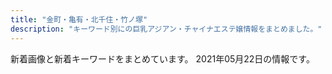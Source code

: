 ```yaml
---
title: "金町・亀有・北千住・竹ノ塚"
description: "キーワード別にの巨乳アジアン・チャイナエステ嬢情報をまとめました。"
---
```


新着画像と新着キーワードをまとめています。
2021年05月22日の情報です。

<DmmAffiliateIns />
<KeywordTable
  shops={
    [
    {
        "url": "https://moon-love.info/",
        "station": "\u5317\u5343\u4f4f\u99c5\u6771\u53e3",
        "name": "\u6cc9\u30fb\u3044\u305a\u307f",
        "img_links": [
            "https://moon-love.info/js/sliderLine/slide_prev.png",
            "https://moon-love.info/images/slider1/02.jpg",
            "https://moon-love.info/images/returnBtn.png",
            "https://moon-love.info/images/mobile.jpg",
            "https://moon-love.info/images/slider1/03.jpg",
            "https://moon-love.info/uploadfiles/Image/image.png",
            "https://moon-love.info/images/slider1/01.jpg",
            "https://moon-love.info/js/sliderLine/slide_next.png",
            "https://moon-love.info/uploadfiles/images/campaignIyasiHealCom.jpg",
            "https://moon-love.info/staffPhoto/s20200711151214.jpg",
            "https://moon-love.info/images/noImg.jpg",
            "https://moon-love.info/staffPhoto/b20200527170611.jpg",
            "https://moon-love.info/staffPhoto/b20200711151214.jpg",
            "https://moon-love.info/staffPhoto/s20200527170611.jpg",
            "https://moon-love.info/images/gallery1.png"
        ],
        "keywords": {
            "D": 1,
            "E": 2
        }
    },
    {
        "keywords": {},
        "station": "\u5317\u5343\u4f4f\u99c5\u897f\u53e3",
        "url": "http://bijin.este.work/",
        "img_links": [],
        "name": "\u6fc0\u5b89\u7f8e\u4eba"
    },
    {
        "station": "JR\u91d1\u753a\u99c5\u5317\u53e3",
        "name": "Sakura",
        "url": "http://esthe-aroma.biz/",
        "keywords": {
            "D": 18,
            "86": 14,
            "88": 4
        },
        "img_links": [
            "http://esthe-aroma.biz/img/m06.jpg",
            "http://esthe-aroma.biz/img/cg01.jpg",
            "http://esthe-aroma.biz/img/cg03.jpg",
            "http://esthe-aroma.biz/img/cg101.jpg",
            "http://esthe-aroma.biz/img/m05a.jpg",
            "http://esthe-aroma.biz/img/cg05.jpg",
            "http://esthe-aroma.biz/img/m03.jpg",
            "http://esthe-aroma.biz/img/tr01.jpg",
            "http://esthe-aroma.biz/img/m04.jpg",
            "http://esthe-aroma.biz/img/cg07.jpg",
            "http://esthe-aroma.biz/img/m01.jpg",
            "http://esthe-aroma.biz/img/cg081.jpg",
            "http://esthe-aroma.biz/img/cg011.jpg",
            "http://esthe-aroma.biz/img/stal.jpg",
            "http://esthe-aroma.biz/img/fla01.jpg",
            "http://esthe-aroma.biz/img/m01a.jpg",
            "http://esthe-aroma.biz/img/fla03.jpg",
            "http://esthe-aroma.biz/img/cg021.jpg",
            "http://esthe-aroma.biz/img/tr02.jpg",
            "http://esthe-aroma.biz/img/ff.jpg",
            "http://esthe-aroma.biz/img/m03a.jpg",
            "http://esthe-aroma.biz/img/m05.jpg",
            "http://esthe-aroma.biz/img/cg10.jpg",
            "http://esthe-aroma.biz/img/cg02.jpg",
            "http://esthe-aroma.biz/img/m02.jpg",
            "http://esthe-aroma.biz/img/cg09.jpg",
            "http://esthe-aroma.biz/img/m02a.jpg",
            "http://esthe-aroma.biz/img/no.png",
            "http://esthe-aroma.biz/img/acct.jpg",
            "http://esthe-aroma.biz/img/cg06.jpg",
            "http://esthe-aroma.biz/img/top.jpg",
            "http://esthe-aroma.biz/img/syst.jpg",
            "http://esthe-aroma.biz/img/fla02.jpg",
            "http://esthe-aroma.biz/img/cg08.jpg"
        ]
    },
    {
        "url": "http://bananokoi.ies.bz/",
        "station": "\u7dbe\u702c\u99c5\u6771\u53e3",
        "img_links": [],
        "name": "\u82b1\u306e\u604b",
        "keywords": {}
    },
    {
        "station": "\u7dbe\u702c\u99c5\u6771\u53e3",
        "img_links": [
            "http://ayase-ai.jpest.net/uploads//sites/33/2020/12/ss.png",
            "http://ayase-ai.jpest.net/uploads//sites/33/2021/04/g1.jpg",
            "http://ayase-ai.jpest.net/uploads//sites/33/2021/01/g1.jpg",
            "http://ayase-ai.jpest.net/uploads//sites/33/2020/12/r4-1.png",
            "http://ayase-ai.jpest.net/uploads//sites/33/2020/11/g3-225x300.jpg",
            "http://ayase-ai.jpest.net/uploads//sites/33/2020/11/g6.jpg",
            "http://ayase-ai.jpest.net/uploads//sites/33/2020/11/g1-225x300.jpg",
            "http://ayase-ai.jpest.net/uploads//sites/33/2020/12/r3-1.png",
            "http://ayase-ai.jpest.net/uploads//sites/33/2020/12/r1.png",
            "http://ayase-ai.jpest.net/uploads//sites/33/2020/11/m-top02-1.jpg",
            "http://ayase-ai.jpest.net/uploads//sites/33/2020/12/main_top-1.png",
            "http://ayase-ai.jpest.net/uploads//sites/33/2020/11/g5.jpg",
            "http://ayase-ai.jpest.net/uploads//sites/33/2020/11/g6-225x300.jpg",
            "http://ayase-ai.jpest.net/uploads//sites/33/2020/11/g4-225x300.jpg",
            "http://ayase-ai.jpest.net/uploads//sites/33/2020/12/main_bottom.png",
            "http://ayase-ai.jpest.net/uploads//sites/33/2020/11/g5-225x300.jpg",
            "http://ayase-ai.jpest.net/uploads//sites/33/2020/11/g2-225x300.jpg",
            "http://ayase-ai.jpest.net/uploads//sites/33/2020/11/g4.jpg",
            "http://ayase-ai.jpest.net/uploads//sites/33/2020/12/shishu-2.png",
            "http://ayase-ai.jpest.net/uploads//sites/33/2021/01/g1-225x300.jpg",
            "http://ayase-ai.jpest.net/uploads//sites/33/2020/12/main_top.png",
            "http://ayase-ai.jpest.net/uploads//sites/33/2021/04/g1-225x300.jpg",
            "http://ayase-ai.jpest.net/uploads//sites/33/2020/11/g1.jpg",
            "http://ayase-ai.jpest.net/uploads//sites/33/2020/12/mobile-1.jpg",
            "http://ayase-ai.jpest.net/uploads//sites/33/2020/11/g3.jpg",
            "http://ayase-ai.jpest.net/uploads//sites/33/2020/12/main_bottom-1.png",
            "http://ayase-ai.jpest.net/uploads//sites/33/2020/12/ma01-1.jpg",
            "http://ayase-ai.jpest.net/uploads//sites/33/2020/12/re.jpg",
            "http://ayase-ai.jpest.net/uploads//sites/33/2020/12/r2-1.png",
            "http://ayase-ai.jpest.net/uploads//sites/33/2020/11/g2.jpg"
        ],
        "url": "http://ayase-ai.jpest.net/",
        "name": "\u611b",
        "keywords": {}
    },
    {
        "name": "\u5065\u5eb7\u306e\u5bb6",
        "keywords": {},
        "url": "http://kenkounoie-umejima.este88.com/",
        "img_links": [
            "http://kenkounoie-umejima.este88.com/images/acc2.jpg",
            "http://kenkounoie-umejima.este88.com/gals/kiki1.jpg",
            "http://kenkounoie-umejima.este88.com/gals/risa1.jpg",
            "http://kenkounoie-umejima.este88.com/gals/mimi1.jpg",
            "http://kenkounoie-umejima.este88.com/images/img4.jpg",
            "http://kenkounoie-umejima.este88.com/images/acc4.jpg",
            "http://kenkounoie-umejima.este88.com/images/img2.jpg",
            "http://kenkounoie-umejima.este88.com/i/sp02.jpg",
            "http://kenkounoie-umejima.este88.com/images/acc1.jpg",
            "http://kenkounoie-umejima.este88.com/gals/rika1.jpg",
            "http://kenkounoie-umejima.este88.com/images/acc5.jpg",
            "http://kenkounoie-umejima.este88.com/images/acc3.jpg",
            "http://kenkounoie-umejima.este88.com/images/info.png",
            "http://kenkounoie-umejima.este88.com/gals/ai1.jpg",
            "http://kenkounoie-umejima.este88.com/images/img3.jpg",
            "http://kenkounoie-umejima.este88.com/gals/akane1.jpg",
            "http://kenkounoie-umejima.este88.com/gals/emi1.jpg",
            "http://kenkounoie-umejima.este88.com/images/img1.jpg",
            "http://kenkounoie-umejima.este88.com/images/qr.jpg"
        ],
        "station": "\u6885\u5cf6\u99c5"
    },
    {
        "keywords": {
            "86": 32,
            "D": 20,
            "C": 2
        },
        "url": "http://massage-esthe.red/",
        "name": "BODY RESORT",
        "img_links": [
            "http://massage-esthe.red/images/an_5_01.jpg",
            "http://massage-esthe.red/images/staff_images/st7.jpg",
            "http://massage-esthe.red/images/an_3_02.jpg",
            "http://massage-esthe.red/images/slider/slide1.png",
            "http://massage-esthe.red/images/slider/slide5.png",
            "http://massage-esthe.red/images/slider/slide2s.png",
            "http://massage-esthe.red/images/staff_images/sta5.jpg",
            "http://massage-esthe.red/images/staff_images/st1.jpg",
            "http://massage-esthe.red/images/an_4_01.jpg",
            "http://massage-esthe.red/images/r3.jpg",
            "http://massage-esthe.red/images/r7.jpg",
            "http://massage-esthe.red/images/staff_images/sl.png",
            "http://massage-esthe.red/images/an_1_02.jpg",
            "http://massage-esthe.red/images/staff_images/st9.jpg",
            "http://massage-esthe.red/images/an_3_01.jpg",
            "http://massage-esthe.red/images/an_5_02.jpg",
            "http://massage-esthe.red/images/index-2.jpg",
            "http://massage-esthe.red/images/r6.jpg",
            "http://massage-esthe.red/images/staff_images/sta3.jpg",
            "http://massage-esthe.red/images/staff_images/sta4.jpg",
            "http://massage-esthe.red/images/slider/slide2.png",
            "http://massage-esthe.red/images/slider/slide4.png",
            "http://massage-esthe.red/images/index-1.jpg",
            "http://massage-esthe.red/images/an_6_02.jpg",
            "http://massage-esthe.red/images/fbb.jpg",
            "http://massage-esthe.red/images/staff_images/sta1.jpg",
            "http://massage-esthe.red/images/staff_images/sta7.jpg",
            "http://massage-esthe.red/images/e.jpg",
            "http://massage-esthe.red/images/an_1_01.jpg",
            "http://massage-esthe.red/images/staff_images/st5.jpg",
            "http://massage-esthe.red/images/staff_images/st2.jpg",
            "http://massage-esthe.red/images/line1.jpg",
            "http://massage-esthe.red/images/staff_images/st6.jpg",
            "http://massage-esthe.red/images/staff_images/sta2.jpg",
            "http://massage-esthe.red/images/slider/slide4s.png",
            "http://massage-esthe.red/images/an_2_01.jpg",
            "http://massage-esthe.red/images/no.png",
            "http://massage-esthe.red/images/staff_images/sta6.jpg",
            "http://massage-esthe.red/images/an_2_02.jpg",
            "http://massage-esthe.red/images/r4.jpg",
            "http://massage-esthe.red/images/slider/slide3.png",
            "http://massage-esthe.red/images/staff_images/st3.jpg",
            "http://massage-esthe.red/images/slider/slide1s.png",
            "http://massage-esthe.red/images/r5.jpg",
            "http://massage-esthe.red/images/staff_images/st4.jpg",
            "http://massage-esthe.red/images/slider/slide3s.png",
            "http://massage-esthe.red/images/slider/slide5s.png",
            "http://massage-esthe.red/images/line.jpg",
            "http://massage-esthe.red/images/staff_images/sta9.jpg",
            "http://massage-esthe.red/images/r2.jpg",
            "http://massage-esthe.red/images/qr.jpg",
            "http://massage-esthe.red/images/an_6_01.jpg",
            "http://massage-esthe.red/images/an_4_02.jpg"
        ],
        "station": "JR\u4e80\u6709\u99c5\u5317\u53e3"
    },
    {
        "keywords": {},
        "name": "\u5fc3",
        "img_links": [],
        "url": "http://sumirety.xyz/",
        "station": "\u6885\u5cf6\u99c5"
    },
    {
        "keywords": {
            "D": 3,
            "86": 2,
            "89": 1,
            "E": 2,
            "87": 2
        },
        "station": "JR\u4e80\u6709\u99c5\u5357\u53e3",
        "img_links": [
            "http://koi.rankuens.com/css/nav/nav06.jpg",
            "http://koi.rankuens.com/css/nav/nav04.jpg",
            "http://koi.rankuens.com/css/nav/nav01.jpg",
            "http://koi.rankuens.com/css/head03.jpg",
            "http://koi.rankuens.com/css/staff/staff10.jpg",
            "http://koi.rankuens.com/css/top005.jpg",
            "http://koi.rankuens.com/css/staff/staff00006.jpg",
            "http://koi.rankuens.com/css/top004.jpg",
            "http://koi.rankuens.com/css/nav/nav02.jpg",
            "http://koi.rankuens.com/css/left.jpg",
            "http://koi.rankuens.com/css/staff/staff00005.jpg",
            "http://koi.rankuens.com/css/nav/nav05.jpg",
            "http://koi.rankuens.com/css/top0000001.jpg",
            "http://koi.rankuens.com/css/staff/staff09.jpg",
            "http://koi.rankuens.com/css/staff/staff08.jpg",
            "http://koi.rankuens.com/css/nav/nav03.jpg",
            "http://koi.rankuens.com/css/right.jpg"
        ],
        "name": "\u604b\u4eba\u697d\u5712",
        "url": "http://koi.rankuens.com/"
    },
    {
        "keywords": {
            "D": 1,
            "87": 2,
            "C": 2,
            "89": 1
        },
        "name": "\u697d",
        "station": "JR\u91d1\u753a\u99c5\u5317\u53e3",
        "img_links": [
            "http://raku.est888.com/css/nav/nav-003.jpg",
            "http://raku.est888.com/css/nav/nav-006.jpg",
            "http://raku.est888.com/css/nav/nav-005.jpg",
            "http://raku.est888.com/css/tel.png",
            "http://raku.est888.com/css/nav/nav-002.jpg",
            "http://raku.est888.com/css/cam0001.jpg",
            "http://raku.est888.com/css/nav/nav-004.jpg",
            "http://raku.est888.com/css/staff/staff002-a.png",
            "http://raku.est888.com/css/top02-left.png",
            "http://raku.est888.com/css/staff/staff01-a.png",
            "http://raku.est888.com/css/staff/staff0001-a.png",
            "http://raku.est888.com/css/osusume01.jpg",
            "http://raku.est888.com/css/nav/nav-001.jpg"
        ],
        "url": "http://raku.est888.com/"
    },
    {
        "url": "https://anna.iest.info/",
        "name": "\u5b89\u5a1c\u30fb\u30a2\u30f3\u30ca",
        "img_links": [
            "https://anna.iest.info/photos/sites/32/2020/09/2020092310230663.jpg",
            "https://anna.iest.info/images/05.jpg",
            "https://anna.iest.info/photos/sites/32/2020/09/2020092310180247.jpg",
            "https://anna.iest.info/photos/sites/32/2020/09/2020092310084345.jpg",
            "https://anna.iest.info/photos/sites/32/2020/09/2020092310104790.jpg",
            "https://anna.iest.info/images/room3.jpg",
            "https://anna.iest.info/photos/sites/32/2021/01/202101230226466.jpg",
            "https://anna.iest.info/images/room2.jpg",
            "https://anna.iest.info/images/side_link02.png",
            "https://anna.iest.info/images/room4.jpg",
            "https://anna.iest.info/photos/sites/32/2021/01/2021012302265121.jpg",
            "https://anna.iest.info/photos/sites/32/2021/03/2021030906341691.jpg",
            "https://anna.iest.info/photos/sites/32/2020/09/2020092404431618.jpg",
            "https://anna.iest.info/photos/sites/32/2021/01/2021012102544587.jpg",
            "https://anna.iest.info/photos/sites/32/2021/03/202103090634171.jpg",
            "https://anna.iest.info/photos/sites/32/2020/09/2020092310053060.jpg",
            "https://anna.iest.info/photos/sites/32/2020/09/2020092310095442.jpg",
            "https://anna.iest.info/photos/sites/32/2020/11/2020110204554291.jpg",
            "https://anna.iest.info/images/09.jpg",
            "https://anna.iest.info/images/sp_top.jpg",
            "https://anna.iest.info/photos/sites/32/2021/01/2021012102543828.jpg",
            "https://anna.iest.info/photos/sites/32/2021/04/2021040703585933.jpg",
            "https://anna.iest.info/images/top.png",
            "https://anna.iest.info/photos/sites/32/2020/12/2020122407252653.jpg",
            "https://anna.iest.info/photos/sites/32/2020/09/2020092310053021.jpg",
            "https://anna.iest.info/photos/sites/32/2020/10/2020102309073277.jpg",
            "https://anna.iest.info/images/room1.jpg",
            "https://anna.iest.info/images/side_link03.png"
        ],
        "keywords": {
            "80": 23,
            "E": 69,
            "C": 46,
            "86": 92,
            "85": 23,
            "D": 161,
            "88": 23,
            "87": 92,
            "83": 23
        },
        "station": "\u7af9\u30ce\u585a\u99c5\u6771\u53e3"
    },
    {
        "url": "http://rakuen.ies.fun/",
        "keywords": {
            "D": 20,
            "87": 5,
            "83": 5,
            "85": 10
        },
        "img_links": [
            "http://rakuen.ies.fun/images/room4.jpg",
            "http://rakuen.ies.fun/photos/sites/40/2021/05/2021050704572499.jpg",
            "http://rakuen.ies.fun/images/s_link.png",
            "http://rakuen.ies.fun/images/room1.jpg",
            "http://rakuen.ies.fun/images/info2.jpg",
            "http://rakuen.ies.fun/images/mobile.jpg",
            "http://rakuen.ies.fun/images/s3.jpg",
            "http://rakuen.ies.fun/images/s_staff.png",
            "http://rakuen.ies.fun/images/room3.jpg",
            "http://rakuen.ies.fun/photos/sites/40/2021/05/2021050704572594.jpg",
            "http://rakuen.ies.fun/images/tel.jpg",
            "http://rakuen.ies.fun/images/info.jpg",
            "http://rakuen.ies.fun/photos/sites/40/2021/05/2021050704572641.jpg",
            "http://rakuen.ies.fun/photos/sites/40/2021/05/2021050704572692.jpg",
            "http://rakuen.ies.fun/images/room2.jpg",
            "http://rakuen.ies.fun/images/s_news.jpg"
        ],
        "station": "\u897f\u65b0\u4e95\u99c5\u897f\u53e3",
        "name": "\u7e01"
    },
    {
        "img_links": [
            "http://www.yurikago-massage.work/img/st7.jpg",
            "http://www.yurikago-massage.work/img/mo.png",
            "http://www.yurikago-massage.work/img/st9.jpg",
            "http://www.yurikago-massage.work/img/st12.jpg",
            "http://www.yurikago-massage.work/img/st13.jpg",
            "http://www.yurikago-massage.work/img/sta10.jpg",
            "http://www.yurikago-massage.work/img/sta9.jpg",
            "http://www.yurikago-massage.work/img/nos.jpg",
            "http://www.yurikago-massage.work/img/st11.jpg",
            "http://www.yurikago-massage.work/img/st10.jpg",
            "http://www.yurikago-massage.work/img/st8.jpg",
            "http://www.yurikago-massage.work/img/st09.jpg",
            "http://www.yurikago-massage.work/img/sta12.jpg",
            "http://www.yurikago-massage.work/img/sta6.jpg",
            "http://www.yurikago-massage.work/img/st6.jpg",
            "http://www.yurikago-massage.work/img/sta11.jpg",
            "http://www.yurikago-massage.work/img/sta7.jpg",
            "http://www.yurikago-massage.work/img/sta8.jpg",
            "http://www.yurikago-massage.work/img/fla-1.jpg",
            "http://www.yurikago-massage.work/img/fla-2.jpg",
            "http://www.yurikago-massage.work/img/sta13.jpg",
            "http://www.yurikago-massage.work/img/botton.jpg"
        ],
        "url": "http://www.yurikago-massage.work/",
        "keywords": {
            "E": 4,
            "F": 4,
            "85": 8,
            "D": 14,
            "C": 15,
            "88": 4,
            "87": 4,
            "86": 6
        },
        "name": "\u3086\u308a\u304b\u3054",
        "station": "JR\u91d1\u753a\u99c5\u5317\u53e3"
    },
    {
        "keywords": {
            "87": 8,
            "90": 8,
            "86": 16,
            "C": 14,
            "85": 8,
            "89": 8,
            "D": 24,
            "88": 8
        },
        "station": "JR\u91d1\u753a\u99c5\u5317\u53e3",
        "url": "https://lush.jpn.vin/",
        "name": "\u30e9\u30c3\u30b7\u30e5",
        "img_links": [
            "https://lush.jpn.vin/images/room3.jpg",
            "https://lush.jpn.vin/images/tit_staff.jpg",
            "https://lush.jpn.vin/images/bg_comend.jpg",
            "https://lush.jpn.vin/photos/sites/6/2020/12/2020121402082025.jpg",
            "https://lush.jpn.vin/images/room1.jpg",
            "https://lush.jpn.vin/images/girl.png",
            "https://lush.jpn.vin/images/rb.png",
            "https://lush.jpn.vin/photos/sites/6/2021/02/2021021804400223.jpg",
            "https://lush.jpn.vin/photos/sites/6/2021/01/2021011906135643.jpg",
            "https://lush.jpn.vin/images/top.png",
            "https://lush.jpn.vin/images/lb.png",
            "https://lush.jpn.vin/images/end.jpg",
            "https://lush.jpn.vin/images/tit_pick.jpg",
            "https://lush.jpn.vin/images/border-bottom.png",
            "https://lush.jpn.vin/images/tit_news.png",
            "https://lush.jpn.vin/photos/sites/6/2020/12/2020121402072787.jpg",
            "https://lush.jpn.vin/photos/sites/6/2020/12/2020121402091934.jpg",
            "https://lush.jpn.vin/images/room2.jpg",
            "https://lush.jpn.vin/photos/sites/6/2020/12/202012140206371.jpg",
            "https://lush.jpn.vin/images/room4.jpg",
            "https://lush.jpn.vin/images/side_mobile.png",
            "https://lush.jpn.vin/photos/sites/6/2021/01/2021012905303514.jpg"
        ]
    },
    {
        "name": "You First*\u30e6\u30fc\u30d5\u30a1\u30fc\u30b9\u30c8",
        "img_links": [
            "http://youfirstesthe.com/upload/board/img_1555924960.jpg",
            "http://youfirstesthe.com/upload/girl/img03/img1_0007.jpg",
            "http://youfirstesthe.com/upload/board/img_1558501433.jpg",
            "http://youfirstesthe.com/upload/girl/img02/img1_0028.jpg",
            "http://youfirstesthe.com/upload/girl/img03/img4_0007.jpg",
            "http://youfirstesthe.com/upload/board/img_1616074473.jpg",
            "http://youfirstesthe.com/upload/girl/img02/img1_0014.jpg",
            "http://youfirstesthe.com/upload/girl/img03/img1_0008.jpg",
            "http://youfirstesthe.com/upload/girl/img03/img1_0029.jpg",
            "http://youfirstesthe.com/images/top/news.png",
            "http://youfirstesthe.com/images/top/ranking01.png",
            "http://youfirstesthe.com/upload/girl/img03/img4_0008.jpg",
            "http://youfirstesthe.com/upload/girl/img02/img1_0004.jpg",
            "http://youfirstesthe.com/upload/girl/img02/img1_0021.jpg",
            "http://youfirstesthe.com/upload/board/img_1616074420.jpg",
            "http://youfirstesthe.com/upload/girl/img02/img1_0029.jpg",
            "http://youfirstesthe.com/upload/girl/img03/img3_0007.jpg",
            "http://youfirstesthe.com/upload/girl/img03/img2_0014.jpg",
            "http://youfirstesthe.com/images/top/pickup_box.png",
            "http://youfirstesthe.com/upload/girl/img03/img2_0003.jpg",
            "http://youfirstesthe.com/upload/girl/img03/img3_0008.jpg",
            "http://youfirstesthe.com/upload/girl/img03/img1_0014.jpg",
            "http://youfirstesthe.com/images/common/main_txt_corona.jpg",
            "http://youfirstesthe.com/upload/girl/img03/img5_0008.jpg",
            "http://youfirstesthe.com/upload/girl/img02/img1_0020.jpg",
            "http://youfirstesthe.com/upload/girl/img03/img1_0019.jpg",
            "http://youfirstesthe.com/upload/girl/img03/img1_0020.jpg",
            "http://youfirstesthe.com/upload/girl/img02/img1_0007.jpg",
            "http://youfirstesthe.com/upload/girl/img03/img2_0007.jpg",
            "http://youfirstesthe.com/upload/girl/img02/img1_0027.jpg",
            "http://youfirstesthe.com/upload/girl/img03/img1_0004.jpg",
            "http://youfirstesthe.com/upload/girl/img03/img3_0020.jpg",
            "http://youfirstesthe.com/upload/girl/img03/img2_0019.jpg",
            "http://youfirstesthe.com/upload/girl/img02/img1_0008.jpg",
            "http://youfirstesthe.com/upload/girl/img03/img3_0003.jpg",
            "http://youfirstesthe.com/upload/girl/img03/img1_0027.jpg",
            "http://youfirstesthe.com/upload/board/img_1600470945.jpg",
            "http://youfirstesthe.com/upload/girl/img02/img1_0019.jpg",
            "http://youfirstesthe.com/upload/board/img_1601452249.jpg",
            "http://youfirstesthe.com/upload/girl/img02/img1_0015.jpg",
            "http://youfirstesthe.com/images/top/ranking03.png",
            "http://youfirstesthe.com/images/top/ranking02.png",
            "http://youfirstesthe.com/upload/girl/img03/img2_0020.jpg",
            "http://youfirstesthe.com/upload/girl/img03/img2_0028.jpg",
            "http://youfirstesthe.com/upload/girl/img03/img2_0029.jpg",
            "http://youfirstesthe.com/upload/girl/img03/img1_0015.jpg",
            "http://youfirstesthe.com/upload/girl/img02/img1_0026.jpg",
            "http://youfirstesthe.com/upload/girl/img02/img1_0003.jpg",
            "http://youfirstesthe.com/upload/girl/img03/img1_0021.jpg",
            "http://youfirstesthe.com/upload/girl/img03/img1_0028.jpg",
            "http://youfirstesthe.com/upload/girl/img03/img2_0016.jpg",
            "http://youfirstesthe.com/images/common/tel.png",
            "http://youfirstesthe.com/upload/girl/img03/img2_0008.jpg",
            "http://youfirstesthe.com/upload/girl/img03/img1_0016.jpg",
            "http://youfirstesthe.com/upload/girl/img03/img1_0003.jpg",
            "http://youfirstesthe.com/upload/girl/img03/img1_0026.jpg",
            "http://youfirstesthe.com/images/top/list_btn.png",
            "http://youfirstesthe.com/upload/girl/img02/img1_0016.jpg"
        ],
        "url": "http://youfirstesthe.com/",
        "station": "\u7dbe\u702c\u99c5\u6771\u53e3",
        "keywords": {
            "\u30bb\u30af\u30b7\u30fc": 5,
            "G": 4
        }
    },
    {
        "station": "JR\u4e80\u6709\u99c5\u5317\u53e3",
        "img_links": [
            "https://besteste.com/staffPhoto/s20201104201732.jpg",
            "https://besteste.com/staffPhoto/b20210206174451.jpg",
            "https://besteste.com/staffPhoto/s20201104202356.jpg",
            "https://besteste.com/js/sliderLine/slide_prev.png",
            "https://besteste.com/staffPhoto/s20210427121216.jpg",
            "https://besteste.com/staffPhoto/b20210427121106.jpg",
            "https://besteste.com/staffPhoto/s20210427121331.jpg",
            "https://besteste.com/staffPhoto/b20201104202356.jpg",
            "https://besteste.com/staffPhoto/s20201104202740.jpg",
            "https://besteste.com/staffPhoto/b20201104202509.jpg",
            "https://besteste.com/staffPhoto/b20201104202235.jpg",
            "https://besteste.com/staffPhoto/s20210427121000.jpg",
            "https://besteste.com/staffPhoto/b20201223163111.jpg",
            "https://besteste.com/staffPhoto/b20201104201732.jpg",
            "https://besteste.com/staffPhoto/s20210206174033.jpg",
            "https://besteste.com/staffPhoto/s20210427120848.jpg",
            "https://besteste.com/staffPhoto/b20210206174033.jpg",
            "https://besteste.com/images/slider1/01.jpg",
            "https://besteste.com/staffPhoto/b20201104202024.jpg",
            "https://besteste.com/staffPhoto/s20210427121106.jpg",
            "https://besteste.com/staffPhoto/s20201223163111.jpg",
            "https://besteste.com/staffPhoto/s20201104202235.jpg",
            "https://besteste.com/staffPhoto/b20201104202740.jpg",
            "https://besteste.com/staffPhoto/s20201104202024.jpg",
            "https://besteste.com/staffPhoto/s20201104202637.jpg",
            "https://besteste.com/staffPhoto/b20201104202122.jpg",
            "https://besteste.com/staffPhoto/b20210427121000.jpg",
            "https://besteste.com/staffPhoto/s20201104202122.jpg",
            "https://besteste.com/staffPhoto/b20201104202637.jpg",
            "https://besteste.com/staffPhoto/b20210206174329.jpg",
            "https://besteste.com/staffPhoto/s20201104202509.jpg",
            "https://besteste.com/staffPhoto/b20210206174200.jpg",
            "https://besteste.com/js/sliderLine/slide_next.png",
            "https://besteste.com/images/returnBtn.png",
            "https://besteste.com/images/mobile.jpg",
            "https://besteste.com/staffPhoto/b20210427121331.jpg",
            "https://besteste.com/images/slider1/03.jpg",
            "https://besteste.com/staffPhoto/b20210206174605.jpg",
            "https://besteste.com/staffPhoto/b20210427121216.jpg",
            "https://besteste.com/staffPhoto/b20210427120848.jpg"
        ],
        "url": "https://besteste.com/",
        "keywords": {
            "D": 2,
            "86": 1,
            "E": 2,
            "C": 1,
            "85": 2
        },
        "name": "\u685c"
    },
    {
        "img_links": [
            "https://bright.xyz.mn/images/s_pick.png",
            "https://bright.xyz.mn/photos/sites/10/2021/05/202105210145508.jpg",
            "https://bright.xyz.mn/images/mobile.jpg",
            "https://bright.xyz.mn/images/s_news.jpg",
            "https://bright.xyz.mn/images/s_therapist.jpg",
            "https://bright.xyz.mn/images/new.jpg",
            "https://bright.xyz.mn/photos/sites/10/2021/05/2021052101453282-308x411.jpg",
            "https://bright.xyz.mn/images/line.png",
            "https://bright.xyz.mn/images/end.png",
            "https://bright.xyz.mn/images/news_bj3.jpg",
            "https://bright.xyz.mn/photos/sites/10/2020/07/202007261153576.jpg",
            "https://bright.xyz.mn/photos/sites/10/2021/05/202105210145508-308x411.jpg",
            "https://bright.xyz.mn/images/1.jpg",
            "https://bright.xyz.mn/images/s_link.jpg",
            "https://bright.xyz.mn/photos/sites/10/2021/05/202105110749361.jpg",
            "https://bright.xyz.mn/photos/sites/10/2021/05/2021052003325366.jpg",
            "https://bright.xyz.mn/images/s_face.jpg",
            "https://bright.xyz.mn/photos/sites/10/2020/01/2020010607464468.jpg",
            "https://bright.xyz.mn/photos/sites/10/2020/08/2020081003373131.jpg",
            "https://bright.xyz.mn/photos/sites/10/2021/05/2021052101403735-308x411.jpg",
            "https://bright.xyz.mn/photos/sites/10/2021/05/2021052101451231.jpg",
            "https://bright.xyz.mn/images/staff_bj3.jpg",
            "https://bright.xyz.mn/photos/sites/10/2020/07/2020072612030016.jpg",
            "https://bright.xyz.mn/photos/sites/10/2021/05/2021052101403735.jpg",
            "https://bright.xyz.mn/images/top.png",
            "https://bright.xyz.mn/photos/sites/10/2021/05/2021050709052156-308x411.jpg",
            "https://bright.xyz.mn/images/2.jpg",
            "https://bright.xyz.mn/photos/sites/10/2020/07/2020072611535558.jpg",
            "https://bright.xyz.mn/photos/sites/10/2021/05/2021052101453282.jpg",
            "https://bright.xyz.mn/photos/sites/10/2020/08/2020081003373252.jpg"
        ],
        "url": "https://bright.xyz.mn/",
        "name": "Plaisir\u30fb\u30d7\u30ec\u30b8\u30fc\u30eb",
        "keywords": {
            "E": 58,
            "88": 54,
            "87": 18,
            "92": 18,
            "H": 18,
            "C": 2,
            "G": 18,
            "D": 56,
            "85": 36,
            "86": 18
        },
        "station": "JR\u4e80\u6709\u99c5\u5357\u53e3"
    },
    {
        "url": "http://kenkohouse.com/",
        "img_links": [],
        "keywords": {},
        "name": "\u30b5\u30e9\u30f3",
        "station": "JR\u4e80\u6709\u99c5\u5317\u53e3"
    },
    {
        "img_links": [
            "http://e-luxury.work/images/tt.jpg",
            "http://e-luxury.work/img/mina1.jpg",
            "http://e-luxury.work/images/tel.jpg",
            "http://e-luxury.work/img/yuki1.jpg",
            "http://e-luxury.work/images/6.jpg",
            "http://e-luxury.work/images/interior_t.jpg",
            "http://e-luxury.work/images/sys.jpg",
            "http://e-luxury.work/img/kayo1.jpg",
            "http://e-luxury.work/images/mobile.jpg",
            "http://e-luxury.work/images/int1.jpg",
            "http://e-luxury.work/images/5.jpg",
            "http://e-luxury.work/images/b1.jpg",
            "http://e-luxury.work/images/1.jpg",
            "http://e-luxury.work/images/2.jpg",
            "http://e-luxury.work/images/head.jpg",
            "http://e-luxury.work/images/4.jpg",
            "http://e-luxury.work/images/3.jpg",
            "http://e-luxury.work/images/ta.jpg",
            "http://e-luxury.work/images/staff_t.jpg",
            "http://e-luxury.work/images/int2.jpg",
            "http://e-luxury.work/img/eri1.jpg",
            "http://e-luxury.work/img/momoka1.jpg",
            "http://e-luxury.work/img/minami1.jpg",
            "http://e-luxury.work/images/news.jpg",
            "http://e-luxury.work/img/kayo2.jpg",
            "http://e-luxury.work/images/7.jpg",
            "http://e-luxury.work/img/mimi1.jpg"
        ],
        "url": "http://e-luxury.work/",
        "keywords": {},
        "name": "Angel",
        "station": "\u7dbe\u702c\u99c5\u897f\u53e3"
    },
    {
        "url": "http://www.hi-msg.com/tulip/",
        "name": "Tulip\uff5e\u30c1\u30e5\u30fc\u30ea\u30c3\u30d7",
        "station": "JR\u5357\u5343\u4f4f\u99c5\u5357\u53e3",
        "keywords": {},
        "img_links": []
    },
    {
        "name": "\u6fc0\u5b89\u5929\u4f7f",
        "url": "http://starrysky.esnavi.work/",
        "station": "\u7dbe\u702c\u99c5\u6771\u53e3",
        "img_links": [
            "http://starrysky.esnavi.work/2/uploadimg/1609136908.jpeg",
            "http://starrysky.esnavi.work/1-1PZ515095RN.jpg",
            "http://starrysky.esnavi.work/2/uploadimg/1617615141.jpeg",
            "http://starrysky.esnavi.work/vis_theptframe.png",
            "http://starrysky.esnavi.work/2/uploadimg/1609136727.jpeg",
            "https://century.pwchp.com/images/vis_theptframe.png",
            "http://starrysky.esnavi.work/2/uploadimg/1596225793.jpg",
            "http://starrysky.esnavi.work/iDl2toJilLq62VX.png",
            "http://starrysky.esnavi.work/2/uploadimg/1618889943.jpeg",
            "http://starrysky.esnavi.work/2/uploadimg/1565558725.jpg",
            "http://starrysky.esnavi.work/2/uploadimg/1574764277.jpg",
            "https://pwchp.com/images_editor/124/images/1559717095-146381_2.jpg"
        ],
        "keywords": {
            "\u80f8": 1,
            "83": 9,
            "85": 18,
            "D": 9,
            "88": 9,
            "E": 9,
            "C": 9,
            "90": 27
        }
    },
    {
        "name": "\u5922\u306e\u5bb6",
        "img_links": [
            "http://kokoroan.jps.cm/images/service_line.jpg",
            "http://kokoroan.jps.cm/images/room2.jpg",
            "http://kokoroan.jps.cm/images/ser5.jpg",
            "http://kokoroan.jps.cm/images/ser4.jpg",
            "http://kokoroan.jps.cm/photos/sites/31/2021/03/2021032316250291.jpg",
            "http://kokoroan.jps.cm/images/top.jpg",
            "http://kokoroan.jps.cm/images/room3.jpg",
            "http://kokoroan.jps.cm/images/ser2.jpg",
            "http://kokoroan.jps.cm/images/girl-z1.jpg",
            "http://kokoroan.jps.cm/photos/sites/31/2021/03/2021032515025450.jpg",
            "http://kokoroan.jps.cm/photos/sites/31/2021/03/2021032515024847.jpg",
            "http://kokoroan.jps.cm/images/ser1.jpg",
            "http://kokoroan.jps.cm/images/ser3.jpg",
            "http://kokoroan.jps.cm/photos/sites/31/2021/04/2021041913212572.jpg",
            "http://kokoroan.jps.cm/photos/sites/31/2021/03/2021032316410890.jpg",
            "http://kokoroan.jps.cm/images/end.jpg",
            "http://kokoroan.jps.cm/images/mobile.jpg",
            "http://kokoroan.jps.cm/images/mobile2.jpg",
            "http://kokoroan.jps.cm/images/girl-z2.jpg",
            "http://kokoroan.jps.cm/photos/sites/31/2021/04/2021041913212424.jpg",
            "http://kokoroan.jps.cm/images/room1.jpg",
            "http://kokoroan.jps.cm/images/staff_line.jpg",
            "http://kokoroan.jps.cm/images/room4.jpg",
            "http://kokoroan.jps.cm/images/bj3.jpg"
        ],
        "keywords": {
            "C": 11,
            "86": 2,
            "D": 3,
            "87": 1
        },
        "station": "\u7af9\u30ce\u585a\u99c5\u6771\u53e3",
        "url": "http://kokoroan.jps.cm/"
    },
    {
        "img_links": [
            "http://ningyo-hime.com/images/slider1/03.jpg",
            "http://ningyo-hime.com/staffPhoto/s20201101082513.jpg",
            "http://ningyo-hime.com/images/slider1/01.jpg",
            "http://ningyo-hime.com/images/mobile.jpg",
            "http://ningyo-hime.com/images/gallery1.png",
            "http://ningyo-hime.com/staffPhoto/s20200707192550.jpg",
            "http://ningyo-hime.com/staffPhoto/s20201230174356.jpg",
            "http://ningyo-hime.com/staffPhoto/s20200626161755.jpg",
            "http://ningyo-hime.com/js/sliderLine/slide_next.png",
            "http://ningyo-hime.com/staffPhoto/b20201212104914.jpg",
            "http://ningyo-hime.com/staffPhoto/b20200626161755.jpg",
            "http://ningyo-hime.com/staffPhoto/b20200707192550.jpg",
            "http://ningyo-hime.com/staffPhoto/b20200905132814.jpg",
            "http://ningyo-hime.com/staffPhoto/s20201212112712.jpg",
            "http://ningyo-hime.com/staffPhoto/b20200630134438.jpg",
            "http://ningyo-hime.com/js/sliderLine/slide_prev.png",
            "http://ningyo-hime.com/staffPhoto/s20200630134438.jpg",
            "http://ningyo-hime.com/staffPhoto/b20201101082513.jpg",
            "http://ningyo-hime.com/uploadfiles/Image/campaignNingyoHimeCom.jpg",
            "http://ningyo-hime.com/staffPhoto/s20191003141511.jpg",
            "http://ningyo-hime.com/staffPhoto/s20200905132814.jpg",
            "http://ningyo-hime.com/staffPhoto/b20191003141511.jpg",
            "http://ningyo-hime.com/images/returnBtn.png",
            "http://ningyo-hime.com/staffPhoto/b20201212112712.jpg",
            "http://ningyo-hime.com/staffPhoto/b20201230174356.jpg",
            "http://ningyo-hime.com/staffPhoto/s20201212104914.jpg"
        ],
        "name": "\u4eba\u9b5a\u59eb",
        "station": "\u7dbe\u702c\u99c5\u6771\u53e3",
        "keywords": {
            "D": 5,
            "84": 1,
            "C": 2
        },
        "url": "http://ningyo-hime.com/"
    },
    {
        "url": "https://renren.tyo.cm/",
        "name": "Aroma RenRen",
        "keywords": {
            "85": 2,
            "86": 1,
            "F": 1,
            "C": 1,
            "88": 3,
            "D": 3,
            "E": 2,
            "83": 1
        },
        "station": "JR\u4e80\u6709\u99c5\u5357\u53e3",
        "img_links": [
            "https://renren.tyo.cm/images/link_nav06.jpg",
            "https://renren.tyo.cm/images/acc3.jpg",
            "https://renren.tyo.cm/images/link_nav04.jpg",
            "https://renren.tyo.cm/images/top.png",
            "https://renren.tyo.cm/images/acc1.jpg",
            "https://renren.tyo.cm/photos/sites/41/2021/05/2021052004154611.jpg",
            "https://renren.tyo.cm/images/acc6.jpg",
            "https://renren.tyo.cm/images/sp_top.png",
            "https://renren.tyo.cm/images/link_nav03.jpg",
            "https://renren.tyo.cm/images/link_nav02.jpg",
            "https://renren.tyo.cm/photos/sites/41/2021/05/2021052004155822.jpg",
            "https://renren.tyo.cm/images/acc2.jpg",
            "https://renren.tyo.cm/images/acc4.jpg",
            "https://renren.tyo.cm/images/staff01.png",
            "https://renren.tyo.cm/images/tit_new.png",
            "https://renren.tyo.cm/photos/sites/41/2021/05/202105200415347.jpg",
            "https://renren.tyo.cm/images/side_tel.jpg",
            "https://renren.tyo.cm/photos/sites/41/2021/05/2021052004155498.jpg",
            "https://renren.tyo.cm/photos/sites/41/2021/05/2021052004154256.jpg",
            "https://renren.tyo.cm/images/link_nav05.jpg",
            "https://renren.tyo.cm/images/tit_pick.png",
            "https://renren.tyo.cm/images/side_mobile.jpg",
            "https://renren.tyo.cm/images/tit_link.png",
            "https://renren.tyo.cm/images/staff02.png",
            "https://renren.tyo.cm/images/end.png",
            "https://renren.tyo.cm/images/link_nav01.jpg",
            "https://renren.tyo.cm/photos/sites/41/2021/05/2021052004155091.jpg",
            "https://renren.tyo.cm/images/acc5.jpg",
            "https://renren.tyo.cm/photos/sites/41/2021/05/2021052004153875.jpg"
        ]
    },
    {
        "keywords": {},
        "station": "JR\u5317\u5343\u4f4f\u99c5\u6771\u53e3",
        "img_links": [
            "http://aroma-heal.com/staff/aoi/01.jpg",
            "http://aroma-heal.com/staff/yuki/01.jpg",
            "http://aroma-heal.com/img/sys1.png",
            "http://aroma-heal.com/img/sys4.png",
            "http://aroma-heal.com/img/cam.jpg",
            "http://aroma-heal.com/img/sys2.png",
            "http://aroma-heal.com/img/paypay.png",
            "http://aroma-heal.com/img/botton.jpg",
            "http://aroma-heal.com/img/t-s.jpg",
            "http://aroma-heal.com/img/adrs.jpg",
            "http://aroma-heal.com/img/t-a.jpg",
            "http://aroma-heal.com/img/t-r.jpg",
            "http://aroma-heal.com/img/sys3.png",
            "http://aroma-heal.com/img/pc.jpg",
            "http://aroma-heal.com/staff/mimi/01.jpg",
            "http://aroma-heal.com/img/t-t.jpg",
            "http://aroma-heal.com/img/add.jpg",
            "http://aroma-heal.com/img/tel.jpg",
            "http://aroma-heal.com/img/t-o.jpg",
            "http://aroma-heal.com/img/tit.jpg",
            "http://aroma-heal.com/img/sysetc.png",
            "http://aroma-heal.com/img/pic.jpg",
            "http://aroma-heal.com/img/info.jpg"
        ],
        "name": "\u7f8e\u5802",
        "url": "http://aroma-heal.com/"
    },
    {
        "keywords": {
            "E": 2,
            "C": 4,
            "89": 1,
            "85": 3,
            "90": 3,
            "84": 1,
            "G": 1,
            "91": 1
        },
        "img_links": [
            "http://spring02.est888.com/css/nav/nav-001.png",
            "http://spring02.est888.com/css/nav/nav-006.png",
            "http://spring02.est888.com/css/staff/staff12-b.png",
            "http://spring02.est888.com/css/nav/nav-004.png",
            "http://spring02.est888.com/css/staff/staff09.png",
            "http://spring02.est888.com/css/tel.png",
            "http://spring02.est888.com/css/staff/staff11-a.png",
            "http://spring02.est888.com/css/staff/staff12.png",
            "http://spring02.est888.com/css/top04.png",
            "http://spring02.est888.com/css/staff/staff005-a.png",
            "http://spring02.est888.com/css/staff/staff03.png",
            "http://spring02.est888.com/css/staff/staff03-a.png",
            "http://spring02.est888.com/css/staff/staff01-a.png",
            "http://spring02.est888.com/css/top02-left.png",
            "http://spring02.est888.com/css/staff/staff04.png",
            "http://spring02.est888.com/css/staff/staff01.png",
            "http://spring02.est888.com/css/staff/staff008-b.png",
            "http://spring02.est888.com/css/nav/nav-003.png",
            "http://spring02.est888.com/css/osusume01.png",
            "http://spring02.est888.com/css/staff/staff11-b.png",
            "http://spring02.est888.com/css/staff/staff010-a.png",
            "http://spring02.est888.com/css/staff/staff09-b.png",
            "http://spring02.est888.com/css/staff/staff11.png",
            "http://spring02.est888.com/css/staff/staff005.png",
            "http://spring02.est888.com/css/staff/staff12-a.png",
            "http://spring02.est888.com/css/staff/staff01-b.png",
            "http://spring02.est888.com/css/top01.png",
            "http://spring02.est888.com/css/staff/staff010-b.png",
            "http://spring02.est888.com/css/staff/staff010.png",
            "http://spring02.est888.com/css/staff/staff09-a.png",
            "http://spring02.est888.com/css/staff/staff005-b.png",
            "http://spring02.est888.com/css/staff/staff04-a.png",
            "http://spring02.est888.com/css/nav/nav-002.png",
            "http://spring02.est888.com/css/staff/staff04-b.png",
            "http://spring02.est888.com/css/top003.png",
            "http://spring02.est888.com/css/staff/staff003-b.png",
            "http://spring02.est888.com/css/staff/staff0008.png",
            "http://spring02.est888.com/css/nav/nav-005.png"
        ],
        "station": "\u7dbe\u702c\u99c5\u897f\u53e3",
        "name": "Spring-\u30b9\u30d7\u30ea\u30f3\u30b0-",
        "url": "http://spring02.est888.com/"
    },
    {
        "keywords": {
            "88": 3,
            "86": 3,
            "D": 6
        },
        "name": "\u96c5",
        "url": "http://www.relax-miyabi.com/",
        "station": "\u4e94\u53cd\u91ce\u99c5",
        "img_links": [
            "http://www.relax-miyabi.com/img/glo_06_off.jpg",
            "http://www.relax-miyabi.com/img/slider/2.jpg",
            "http://www.relax-miyabi.com/img/slider/3.jpg",
            "http://www.relax-miyabi.com/img/glo_04_off.jpg",
            "http://www.relax-miyabi.com/files/014.jpg",
            "http://www.relax-miyabi.com/img/glo_01_off.jpg",
            "http://www.relax-miyabi.com/img/glo_02_off.jpg",
            "http://www.relax-miyabi.com/img/slider/1.jpg",
            "http://www.relax-miyabi.com/img/glo_05_off.jpg",
            "http://www.relax-miyabi.com/img/bnr-01_off.jpg",
            "http://www.relax-miyabi.com/img/top-course_off.jpg",
            "http://www.relax-miyabi.com/img/footer-top_off.jpg",
            "http://www.relax-miyabi.com/img/top-h5R.jpg",
            "http://www.relax-miyabi.com/img/top-h5R2.jpg",
            "http://www.relax-miyabi.com/img/bnr-02_off.jpg",
            "http://www.relax-miyabi.com/files/019.jpg",
            "http://www.relax-miyabi.com/img/icon_tel.png",
            "http://www.relax-miyabi.com/files/019-02.jpg",
            "http://www.relax-miyabi.com/files/014-02.jpg",
            "http://www.relax-miyabi.com/files/014-03.jpg",
            "http://www.relax-miyabi.com/img/top-course2_off.jpg",
            "http://www.relax-miyabi.com/files/019-03.jpg",
            "http://www.relax-miyabi.com/img/glo_03_off.jpg",
            "http://www.relax-miyabi.com/img/h4-top.jpg"
        ]
    },
    {
        "station": "\u7dbe\u702c\u99c5",
        "name": "heart Peace \uff5e\u30cf\u30fc\u30c8\u30d4\u30fc\u30b9\uff5e",
        "url": "https://heart-peace.business.site/",
        "img_links": [],
        "keywords": {}
    },
    {
        "url": "http://spring.est888.com/",
        "keywords": {
            "91": 1,
            "90": 5,
            "D": 3,
            "C": 3,
            "85": 2,
            "E": 1,
            "89": 1,
            "84": 1
        },
        "name": "Spring \uff5e\u30b9\u30d7\u30ea\u30f3\u30b0\uff5e",
        "img_links": [
            "http://spring.est888.com/css/staff/staff0005.png",
            "http://spring.est888.com/css/staff/staff17-a.png",
            "http://spring.est888.com/css/nav/nav-006.png",
            "http://spring.est888.com/css/staff/staff17.png",
            "http://spring.est888.com/css/staff/staff0005-a.png",
            "http://spring.est888.com/css/staff/staff16-a.png",
            "http://spring.est888.com/css/nav/nav-004.png",
            "http://spring.est888.com/css/nav/nav-005.png",
            "http://spring.est888.com/css/nav/nav-002.png",
            "http://spring.est888.com/css/staff/staff17-b.png",
            "http://spring.est888.com/css/staff/staff001.png",
            "http://spring.est888.com/css/nav/nav-003.png",
            "http://spring.est888.com/css/top001.png",
            "http://spring.est888.com/css/staff/staff010.png",
            "http://spring.est888.com/css/staff/staff11.png",
            "http://spring.est888.com/css/staff/staff14.png",
            "http://spring.est888.com/css/top0000000003.jpg",
            "http://spring.est888.com/css/staff/staff14-b.png",
            "http://spring.est888.com/css/staff/staff012-b.png",
            "http://spring.est888.com/css/staff/staff13.png",
            "http://spring.est888.com/css/tel.png",
            "http://spring.est888.com/css/staff/staff010-a.png",
            "http://spring.est888.com/css/staff/staff16.png",
            "http://spring.est888.com/css/staff/staff0010-b.png",
            "http://spring.est888.com/css/staff/staff0005-b.png",
            "http://spring.est888.com/css/staff/staff004-a.png",
            "http://spring.est888.com/css/nav/nav-001.png",
            "http://spring.est888.com/css/staff/staff004.png",
            "http://spring.est888.com/css/staff/staff16-b.png",
            "http://spring.est888.com/css/staff/staff11-b.png",
            "http://spring.est888.com/css/staff/staff012-a.png",
            "http://spring.est888.com/css/staff/staff14-a.png",
            "http://spring.est888.com/css/staff/staff004-b.png",
            "http://spring.est888.com/css/staff/staff13-a.png",
            "http://spring.est888.com/css/staff/staff11-a.png",
            "http://spring.est888.com/css/staff/staff001-a.png",
            "http://spring.est888.com/css/staff/staff001-b.png",
            "http://spring.est888.com/css/staff/staff012.png"
        ],
        "station": "JR\u91d1\u753a\u99c5\u5317\u53e3"
    },
    {
        "keywords": {},
        "name": "\u7652\u3057\u306e\u5bb6",
        "img_links": [
            "http://www.maria0228.com/img/7.jpg",
            "http://www.maria0228.com/img/2.jpg",
            "http://www.maria0228.com/img/danni.jpg",
            "http://www.maria0228.com/img/yuri.jpg",
            "http://www.maria0228.com/img/6.jpg",
            "http://www.maria0228.com/img/mina.jpg",
            "http://www.maria0228.com/img/ayumi.jpg",
            "http://www.maria0228.com/img/4.jpg",
            "http://www.maria0228.com/img/aya.jpg",
            "http://www.maria0228.com/img/erika.jpg",
            "http://www.maria0228.com/img/nana.jpg",
            "http://www.maria0228.com/img/3.jpg",
            "http://www.maria0228.com/img/5.jpg",
            "http://www.maria0228.com/img/1.jpg"
        ],
        "url": "http://www.maria0228.com/",
        "station": "JR\u4e80\u6709\u99c5\u5317\u53e3"
    },
    {
        "name": "\u82b1\u6d77",
        "img_links": [],
        "station": "JR\u4e80\u6709\u99c5\u5317\u53e3",
        "url": "http://manzoku666.ests.jp/",
        "keywords": {}
    },
    {
        "name": "\u30e9\u30c3\u30ad\u30fc\u30b9\u30bf\u30fc",
        "url": "http://www.luckystar.esturl.com/",
        "keywords": {
            "D": 10,
            "87": 6,
            "C": 12,
            "86": 4
        },
        "img_links": [
            "http://www.luckystar.esturl.com/img/ttl_info.png",
            "http://www.luckystar.esturl.com/img/tel.png",
            "http://www.luckystar.esturl.com/images/slider/3.jpg",
            "http://www.luckystar.esturl.com/files/002-02.jpg",
            "http://www.luckystar.esturl.com/files/005-02.jpg",
            "http://www.luckystar.esturl.com/img/btn_blog.png",
            "http://www.luckystar.esturl.com/img/ttl_news.png",
            "http://www.luckystar.esturl.com/img/goback.jpg",
            "http://www.luckystar.esturl.com/files/003-02.jpg",
            "http://www.luckystar.esturl.com/files/001-02.jpg",
            "http://www.luckystar.esturl.com/files/005.jpg",
            "http://www.luckystar.esturl.com/images/slider/1.jpg",
            "http://www.luckystar.esturl.com/files/002.jpg",
            "http://www.luckystar.esturl.com/files/001.jpg",
            "http://www.luckystar.esturl.com/files/005-03.jpg",
            "http://www.luckystar.esturl.com/files/003.jpg",
            "http://www.luckystar.esturl.com/files/006.jpg",
            "http://www.luckystar.esturl.com/images/slider/2.jpg",
            "http://www.luckystar.esturl.com/img/pickup.jpg",
            "http://www.luckystar.esturl.com/files/003-03.jpg",
            "http://www.luckystar.esturl.com/files/006-02.jpg",
            "http://www.luckystar.esturl.com/files/001-03.jpg",
            "http://www.luckystar.esturl.com/files/006-03.jpg",
            "http://www.luckystar.esturl.com/files/002-03.jpg"
        ],
        "station": "JR\u4e80\u6709\u99c5\u5317\u53e3"
    },
    {
        "name": "\u96c5",
        "keywords": {
            "D": 6
        },
        "url": "http://esthe-massage.pink/",
        "station": "JR\u91d1\u753a\u99c5\u5317\u53e3",
        "img_links": [
            "http://esthe-massage.pink/images/staff_s.jpg",
            "http://esthe-massage.pink/sp/images/tel.png",
            "http://esthe-massage.pink/sp/images/top-img01.png",
            "http://esthe-massage.pink/sp/images/teline.png",
            "http://esthe-massage.pink/sp/images/cg1.jpg",
            "http://esthe-massage.pink/images/cg6.jpg",
            "http://esthe-massage.pink/images/line2.jpg",
            "http://esthe-massage.pink/images/cg3.jpg",
            "http://esthe-massage.pink/images/pick.jpg",
            "http://esthe-massage.pink/images/mobile1.jpg",
            "http://esthe-massage.pink/sp/images/telb.png",
            "http://esthe-massage.pink/images/tb1.png",
            "http://esthe-massage.pink/sp/images/cg6.jpg",
            "http://esthe-massage.pink/images/compaign.jpg",
            "http://esthe-massage.pink/images/bb.png",
            "http://esthe-massage.pink/images/newface.jpg",
            "http://esthe-massage.pink/images/cg2.jpg",
            "http://esthe-massage.pink/images/mobile.jpg",
            "http://esthe-massage.pink/images/end3.png",
            "http://esthe-massage.pink/images/aboutus.jpg",
            "http://esthe-massage.pink/images/staff_tit.jpg",
            "http://esthe-massage.pink/images/cg1.jpg",
            "http://esthe-massage.pink/sp/images/cg2.jpg",
            "http://esthe-massage.pink/images/cg7.jpg",
            "http://esthe-massage.pink/images/news.jpg",
            "http://esthe-massage.pink/images/line.jpg",
            "http://esthe-massage.pink/sp/images/cg9.jpg",
            "http://esthe-massage.pink/sp/images/cg3.jpg",
            "http://esthe-massage.pink/images/tb.png",
            "http://esthe-massage.pink/images/top.png",
            "http://esthe-massage.pink/images/cg9.jpg",
            "http://esthe-massage.pink/sp/images/cg7.jpg"
        ]
    },
    {
        "name": "IRIS \uff5e\u30a2\u30a4\u30ea\u30b9\uff5e",
        "station": "JR\u5317\u5343\u4f4f\u99c5\u6771\u53e3",
        "url": "http://iris.este.work/",
        "keywords": {
            "83": 1,
            "87": 1,
            "C": 2,
            "85": 3,
            "D": 4,
            "E": 2,
            "84": 1,
            "86": 3,
            "90": 1
        },
        "img_links": [
            "http://iris.este.work/2/uploadimg/1591787978.jpg",
            "http://iris.este.work/sys1.jpg",
            "http://iris.este.work/staff_t.jpg",
            "http://iris.este.work/2/uploadimg/1604372331.jpg",
            "http://iris.este.work/head.jpg",
            "http://iris.este.work/int1.png",
            "http://iris.este.work/2/uploadimg/1610606666.jpg",
            "http://iris.este.work/2/uploadimg/1615527059.jpeg",
            "http://iris.este.work/2/uploadimg/1587527299.jpg",
            "http://iris.este.work/news.jpg",
            "http://iris.este.work/s1.png",
            "http://iris.este.work/sys2.jpg",
            "http://iris.este.work/2/uploadimg/1587527512.jpg",
            "http://iris.este.work/2/uploadimg/1597806778.jpg",
            "http://iris.este.work/2/uploadimg/1610606533.jpg",
            "http://iris.este.work/2/uploadimg/1597642441.jpeg",
            "http://iris.este.work/2/uploadimg/1607661251.jpg"
        ]
    },
    {
        "url": "https://arzt-spa.iest.info/",
        "img_links": [
            "https://arzt-spa.iest.info/images/news.jpg",
            "https://arzt-spa.iest.info/images/girl_bt.jpg",
            "http://foryou2.a1.ies.bz/upload/sites/8/2021/04/202104290958056.jpg",
            "https://arzt-spa.iest.info/images/bjs3.jpg",
            "https://arzt-spa.iest.info/images/pick.jpg",
            "https://arzt-spa.iest.info/images/acc2.jpg",
            "https://arzt-spa.iest.info/images/mobile.jpg",
            "https://arzt-spa.iest.info/photos/sites/8/2021/04/2021042909585676.jpg",
            "https://arzt-spa.iest.info/photos/sites/8/2021/05/2021052102083831.jpg",
            "http://foryou2.a1.ies.bz/upload/sites/8/2021/05/2021051108091387.jpg",
            "https://arzt-spa.iest.info/images/acc6.jpg",
            "http://foryou2.a1.ies.bz/upload/sites/8/2021/05/2021052003571283.jpg",
            "https://arzt-spa.iest.info/images/link_line.jpg",
            "http://foryou2.a1.ies.bz/upload/sites/8/2021/05/2021052003571253.jpg",
            "https://arzt-spa.iest.info/images/acc4.jpg",
            "https://arzt-spa.iest.info/images/end.jpg",
            "https://arzt-spa.iest.info/photos/sites/8/2021/05/2021052003571283.jpg",
            "http://foryou2.a1.ies.bz/upload/sites/8/2021/04/2021042909585676.jpg",
            "https://arzt-spa.iest.info/photos/sites/8/2021/05/2021052003571253.jpg",
            "https://arzt-spa.iest.info/images/line1.jpg",
            "https://arzt-spa.iest.info/photos/sites/8/2021/05/2021051108091387.jpg",
            "https://arzt-spa.iest.info/images/staff0.jpg",
            "https://arzt-spa.iest.info/photos/sites/8/2021/05/2021052102074914.jpg",
            "https://arzt-spa.iest.info/photos/sites/8/2021/04/202104290958056.jpg",
            "https://arzt-spa.iest.info/images/staff_line.jpg",
            "https://arzt-spa.iest.info/images/acc1.jpg",
            "https://arzt-spa.iest.info/images/top.jpg",
            "https://arzt-spa.iest.info/images/acc3.jpg",
            "https://arzt-spa.iest.info/images/acc5.jpg"
        ],
        "keywords": {
            "E": 6,
            "86": 2,
            "90": 2,
            "83": 4,
            "D": 8,
            "87": 2,
            "88": 4
        },
        "station": "JR\u4e80\u6709\u99c5\u5357\u53e3",
        "name": "Arzt spa\u30fb\u30a2\u30eb\u30c4\u30b9\u30d1"
    },
    {
        "img_links": [
            "http://relax-esthe.tokyo/css/staff/staff01.png",
            "http://relax-esthe.tokyo/css/m-left.jpg",
            "http://relax-esthe.tokyo/css/m-top-right03.jpg",
            "http://relax-esthe.tokyo/css/staff/staff03.png",
            "http://relax-esthe.tokyo/images/call.png",
            "http://relax-esthe.tokyo/css/staff/staff0n.png",
            "http://relax-esthe.tokyo/css/staff/staff07.png",
            "http://relax-esthe.tokyo/css/m-top-right04.jpg",
            "http://relax-esthe.tokyo/css/staff/staff06.png",
            "http://relax-esthe.tokyo/css/m-yejiao.jpg",
            "http://relax-esthe.tokyo/css/staff/staff05.png",
            "http://relax-esthe.tokyo/css/m-top02.jpg",
            "http://relax-esthe.tokyo/css/m-top-right01.jpg",
            "http://relax-esthe.tokyo/css/staff/staff02.png",
            "http://relax-esthe.tokyo/css/m-right.jpg",
            "http://relax-esthe.tokyo/css/m-top-right02.jpg",
            "http://relax-esthe.tokyo/css/top-left01.jpg",
            "http://relax-esthe.tokyo/css/m-head1.jpg",
            "http://relax-esthe.tokyo/css/staff/staff09.png"
        ],
        "name": "Amor-\u30a2\u30e2\u30fc\u30eb-",
        "url": "http://relax-esthe.tokyo/",
        "keywords": {},
        "station": "\u6885\u5cf6\u99c5"
    },
    {
        "keywords": {
            "87": 12,
            "D": 120,
            "85": 48,
            "84": 12,
            "86": 48
        },
        "name": "\u9e97",
        "station": "JR\u91d1\u753a\u99c5\u5317\u53e3",
        "url": "http://urara.tyo.cm/",
        "img_links": [
            "http://urara.tyo.cm/images/link_nav02.png",
            "http://urara.tyo.cm/photos/sites/5/2020/10/2020101305325670.jpg",
            "http://urara.tyo.cm/photos/sites/5/2021/02/2021021804210413.jpg",
            "http://urara.tyo.cm/images/tit_staff01.png",
            "http://urara.tyo.cm/images/link_nav04.png",
            "http://urara.tyo.cm/images/slider03.png",
            "http://urara.tyo.cm/photos/sites/5/2020/09/2020091508111353.jpg",
            "http://urara.tyo.cm/images/tit_info01.png",
            "http://urara.tyo.cm/photos/sites/5/2020/07/2020072904152344.jpg",
            "http://urara.tyo.cm/photos/sites/5/2020/07/2020072904152581.jpg",
            "http://urara.tyo.cm/images/link_nav06.png",
            "http://urara.tyo.cm/images/link_nav01.png",
            "http://urara.tyo.cm/photos/sites/5/2020/07/2020072904152474.jpg",
            "http://urara.tyo.cm/images/top.png",
            "http://urara.tyo.cm/images/tit_staff02.png",
            "http://urara.tyo.cm/photos/sites/5/2020/07/2020072904152438.jpg",
            "http://urara.tyo.cm/images/link_nav03.png",
            "http://urara.tyo.cm/images/ico02.png",
            "http://urara.tyo.cm/images/pagetop.png",
            "http://urara.tyo.cm/images/slider02.png",
            "http://urara.tyo.cm/images/slider01.png",
            "http://urara.tyo.cm/photos/sites/5/2021/03/2021032608104729.jpg",
            "http://urara.tyo.cm/images/bg_infotit.png",
            "http://urara.tyo.cm/photos/sites/5/2020/11/2020112706272440.jpg",
            "http://urara.tyo.cm/photos/sites/5/2020/08/2020082101302071.jpg",
            "http://urara.tyo.cm/images/tit_info02.png",
            "http://urara.tyo.cm/images/link_nav05.png"
        ]
    },
    {
        "url": "http://iyasinobara.oks.bz/",
        "img_links": [
            "http://iyasinobara.oks.bz/photos/sites/36/2020/11/2020112101523963.jpg",
            "http://iyasinobara.oks.bz/images/mobile.jpg",
            "http://iyasinobara.oks.bz/photos/sites/36/2021/03/2021030303232197.jpg",
            "http://iyasinobara.oks.bz/images/s_staff.jpg",
            "http://iyasinobara.oks.bz/images/top.jpg",
            "http://iyasinobara.oks.bz/images/s_news.jpg",
            "http://iyasinobara.oks.bz/images/room3.jpg",
            "http://iyasinobara.oks.bz/images/room1.jpg",
            "http://iyasinobara.oks.bz/images/room2.jpg",
            "http://iyasinobara.oks.bz/photos/sites/36/2019/12/2019121401184994.jpg",
            "http://iyasinobara.oks.bz/images/s_shedule.jpg",
            "http://iyasinobara.oks.bz/photos/sites/36/2020/02/2020021401252254.jpg",
            "http://iyasinobara.oks.bz/images/room4.jpg"
        ],
        "station": "JR\u91d1\u753a\u99c5\u5317\u53e3",
        "keywords": {
            "C": 16,
            "90": 5,
            "D": 10,
            "82": 5,
            "F": 5,
            "87": 5,
            "85": 5
        },
        "name": "\u7652\u3057\u306e\u8594\u8587"
    },
    {
        "url": "http://angela.esjp.xyz/",
        "keywords": {},
        "img_links": [
            "http://angela.esjp.xyz/images/staff_bg.png",
            "http://angela.esjp.xyz/girl/4.jpg",
            "http://angela.esjp.xyz/images/topbg.jpg",
            "http://angela.esjp.xyz/girl/5.jpg",
            "http://angela.esjp.xyz/images/tel_footer.png",
            "http://angela.esjp.xyz/images/roomimg/photo01.jpg",
            "http://angela.esjp.xyz/girl/3.jpg",
            "http://angela.esjp.xyz/images/pickup_line.png",
            "http://angela.esjp.xyz/images/roomimg/photo02.jpg",
            "http://angela.esjp.xyz/images/nophotos.jpg",
            "http://angela.esjp.xyz/girl/6.jpg",
            "http://angela.esjp.xyz/images/mobile_bg.png",
            "http://angela.esjp.xyz/images/newsbg.png",
            "http://angela.esjp.xyz/girl/2.jpg",
            "http://angela.esjp.xyz/girl/1.jpg"
        ],
        "station": "\u7dbe\u702c\u99c5\u6771\u53e3",
        "name": "Angela \u30a2\u30f3\u30b8\u30a7\u30e9"
    },
    {
        "name": "\u5927\u5bb6\u65cf",
        "url": "http://esthe-aroma.xyz/",
        "keywords": {
            "86": 3,
            "87": 3
        },
        "station": "\u7af9\u30ce\u585a\u99c5\u6771\u53e3",
        "img_links": [
            "http://esthe-aroma.xyz/images/home_002.png",
            "http://esthe-aroma.xyz/images/clear.png",
            "http://esthe-aroma.xyz/images/home.png",
            "http://esthe-aroma.xyz/images/header3.png",
            "http://esthe-aroma.xyz/images/blog_002.png",
            "http://esthe-aroma.xyz/images/acc1.jpg",
            "http://esthe-aroma.xyz/images/esthe3.jpg",
            "http://esthe-aroma.xyz/images/main-sp.jpg",
            "http://esthe-aroma.xyz/images/gallery.png",
            "http://esthe-aroma.xyz/images/info.png",
            "http://esthe-aroma.xyz/images/cg02.jpg",
            "http://esthe-aroma.xyz/images/staff.png",
            "http://esthe-aroma.xyz/images/esthe1.jpg",
            "http://esthe-aroma.xyz/images/friend.png",
            "http://esthe-aroma.xyz/images/cg01.jpg",
            "http://esthe-aroma.xyz/images/main1.jpg",
            "http://esthe-aroma.xyz/images/esthe2.jpg",
            "http://esthe-aroma.xyz/images/link.png",
            "http://esthe-aroma.xyz/images/acc.jpg"
        ]
    },
    {
        "station": "JR\u91d1\u753a\u99c5\u5317\u53e3",
        "name": "\u5065\u6b32",
        "url": "http://www.kenyoku.work/",
        "keywords": {},
        "img_links": [
            "http://www.kenyoku.work/img/ami1.jpg",
            "http://www.kenyoku.work/images/mobile.jpg",
            "http://www.kenyoku.work/images/interior_t.jpg",
            "http://www.kenyoku.work/images/news.jpg",
            "http://www.kenyoku.work/img/hana1.jpg",
            "http://www.kenyoku.work/images/2.jpg",
            "http://www.kenyoku.work/images/4.jpg",
            "http://www.kenyoku.work/images/b2.jpg",
            "http://www.kenyoku.work/img/risa1.jpg",
            "http://www.kenyoku.work/images/1.jpg",
            "http://www.kenyoku.work/images/staff_t.jpg",
            "http://www.kenyoku.work/images/info.png",
            "http://www.kenyoku.work/img/miki1.jpg",
            "http://www.kenyoku.work/images/3.jpg",
            "http://www.kenyoku.work/images/head.jpg",
            "http://www.kenyoku.work/images/int1.png",
            "http://www.kenyoku.work/images/s1.png",
            "http://www.kenyoku.work/images/sys.jpg",
            "http://www.kenyoku.work/images/int2.png",
            "http://www.kenyoku.work/images/b1.jpg"
        ]
    },
    {
        "keywords": {},
        "url": "https://kungangm.jimdofree.com/",
        "img_links": [
            "https://image.jimcdn.com/app/cms/image/transf/dimension=1080x1024:format=jpg/path/s491738307dab8ed0/image/i0ab0a1b77accb1c7/version/1616305682/image.jpg",
            "https://image.jimcdn.com/app/cms/image/transf/dimension=1080x1024:format=jpg/path/s491738307dab8ed0/image/ie54739bfe4411825/version/1619509620/image.jpg",
            "https://image.jimcdn.com/app/cms/image/transf/none/path/s491738307dab8ed0/image/iba7a970dbc047ea1/version/1620387924/image.jpg",
            "https://image.jimcdn.com/app/cms/image/transf/dimension=1080x1024:format=jpg/path/s491738307dab8ed0/image/i8114f4be25f79eef/version/1617353476/image.jpg",
            "https://image.jimcdn.com/app/cms/image/transf/none/path/s491738307dab8ed0/image/i5806f8c0fbbca598/version/1417614009/image.jpg"
        ],
        "station": "\u5800\u5207\u83d6\u84b2\u5712\u99c5",
        "name": "\u541b\u5b89"
    }
]
}
/>
<DmmAffiliateScript />
